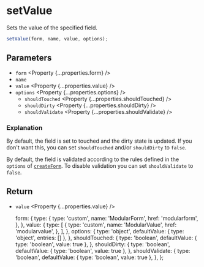 
<Title>setValue | Modular Forms</Title>
<Meta name="description" content="Sets the value of the specified field." />

# setValue

Sets the value of the specified field.

```ts
setValue(form, name, value, options);
```

## Parameters

- `form` <Property {...properties.form} />
- `name` <Property type="string" />
- `value` <Property {...properties.value} />
- `options` <Property {...properties.options} />
  - `shouldTouched` <Property {...properties.shouldTouched} />
  - `shouldDirty` <Property {...properties.shouldDirty} />
  - `shouldValidate` <Property {...properties.shouldValidate} />

### Explanation

By default, the field is set to touched and the dirty state is updated. If you don't want this, you can set `shouldTouched` and/or `shouldDirty` to `false`.

By default, the field is validated according to the rules defined in the `options` of <A href="/api/createForm">`createForm`</A>. To disable validation you can set `shouldValidate` to `false`.

## Return

- `value` <Property {...properties.value} />

  form: {
    type: {
      type: 'custom',
      name: 'ModularForm',
      href: 'modularform',
    },
  },
  value: {
    type: [
      {
        type: 'custom',
        name: 'ModularValue',
        href: 'modularvalue',
      },
    ],
  },
  options: {
    type: 'object',
    defaultValue: { type: 'object', entries: [] },
  },
  shouldTouched: {
    type: 'boolean',
    defaultValue: { type: 'boolean', value: true },
  },
  shouldDirty: {
    type: 'boolean',
    defaultValue: { type: 'boolean', value: true },
  },
  shouldValidate: {
    type: 'boolean',
    defaultValue: { type: 'boolean', value: true },
  },
};
